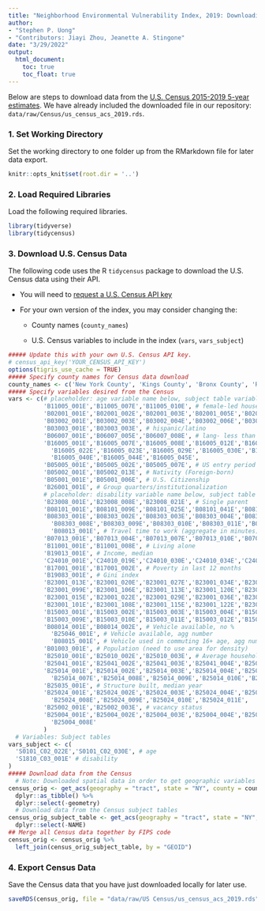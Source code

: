 ```yaml
---
title: "Neighborhood Environmental Vulnerability Index, 2019: Downloading U.S. Census Data"
author: 
- "Stephen P. Uong" 
- "Contributors: Jiayi Zhou, Jeanette A. Stingone"
date: "3/29/2022"
output: 
  html_document: 
    toc: true
    toc_float: true
---
```


Below are steps to download data from the [U.S. Census 2015-2019 5-year estimates](https://www.census.gov/data/developers/data-sets/acs-5year.2019.html). We have already included the downloaded file in our repository: `data/raw/Census/us_census_acs_2019.rds`.

### 1. Set Working Directory

Set the working directory to one folder up from the RMarkdown file for later data export.

```r
knitr::opts_knit$set(root.dir = '..') 
```

### 2. Load Required Libraries

Load the following required libraries.

```r
library(tidyverse)
library(tidycensus)
```

### 3. Download U.S. Census Data

The following code uses the R `tidycensus` package to download the U.S. Census data using their API.

-   You will need to [request a U.S. Census API key](https://api.census.gov/data/key_signup.html)

-   For your own version of the index, you may consider changing the:

    -   County names (`county_names`)

    -   U.S. Census variables to include in the index (`vars`, `vars_subject`)

```r
##### Update this with your own U.S. Census API key. 
# census_api_key('YOUR_CENSUS_API_KEY') 
options(tigris_use_cache = TRUE)
##### Specify county names for Census data download
county_names <- c('New York County', 'Kings County', 'Bronx County', 'Richmond County', 'Queens County')
##### Specify variables desired from the Census
vars <- c(# placeholder: age variable name below, subject table variable
          'B11005_001E','B11005_007E','B11005_010E', # female-led households
          'B02001_001E','B02001_002E','B02001_003E','B02001_005E','B02001_004E','B02001_006E','B02001_007E','B02001_008E', # race (not currently included in NEVI)
          'B03002_001E','B03002_003E','B03002_004E','B03002_006E','B03002_005E','B03002_007E','B03002_008E','B03002_009E', # race, non-Hispanic (not currently included in NEVI)
          'B03003_001E','B03003_003E', # hispanic/latino
          'B06007_001E','B06007_005E','B06007_008E', # lang- less than very well
          'B16005_001E','B16005_007E','B16005_008E','B16005_012E','B16005_013E','B16005_017E','B16005_018E', # lang- not well/not at all
            'B16005_022E','B16005_023E','B16005_029E','B16005_030E','B16005_034E','B16005_035E','B16005_039E',
            'B16005_040E','B16005_044E','B16005_045E', 
          'B05005_001E','B05005_002E','B05005_007E', # US entry period
          'B05002_001E','B05002_013E', # Nativity (Foreign-born)
          'B05001_001E','B05001_006E', # U.S. Citizenship
          'B26001_001E', # Group quarters/institutionalization
          # placeholder: disability variable name below, subject table variable
          'B23008_001E','B23008_008E','B23008_021E', # Single parent
          'B08101_001E','B08101_009E','B08101_025E','B08101_041E','B08101_033E','B08101_049E', # Means of transportation to work
          'B08303_001E','B08303_002E','B08303_003E','B08303_004E','B08303_005E','B08303_006E','B08303_007E', # Travel time to work
            'B08303_008E','B08303_009E','B08303_010E','B08303_011E','B08303_012E','B08303_013E',
            'B08013_001E', # Travel time to work (aggregate in minutes)
          'B07013_001E','B07013_004E','B07013_007E','B07013_010E','B07013_013E','B07013_016E', # Geographic mobility in last year
          'B11001_001E','B11001_008E', # Living alone
          'B19013_001E', # Income, median
          'C24010_001E','C24010_019E','C24010_030E','C24010_034E','C24010_055E','C24010_066E','C24010_070E', # Occupation
          'B17001_001E','B17001_002E', # Poverty in last 12 months
          'B19083_001E', # Gini index
          'B23001_013E','B23001_020E','B23001_027E','B23001_034E','B23001_041E','B23001_048E','B23001_055E','B23001_062E','B23001_069E', # Unemployment
          'B23001_099E','B23001_106E','B23001_113E','B23001_120E','B23001_127E','B23001_134E','B23001_141E','B23001_148E','B23001_155E',
          'B23001_015E','B23001_022E','B23001_029E','B23001_036E','B23001_043E','B23001_050E','B23001_057E','B23001_064E','B23001_071E',
          'B23001_101E','B23001_108E','B23001_115E','B23001_122E','B23001_129E','B23001_136E','B23001_143E','B23001_150E','B23001_157E', 
          'B15003_001E','B15003_002E','B15003_003E','B15003_004E','B15003_005E','B15003_006E','B15003_007E','B15003_008E', # Education, less HS
          'B15003_009E','B15003_010E','B15003_011E','B15003_012E','B15003_013E','B15003_014E','B15003_015E','B15003_016E',
          'B08014_001E','B08014_002E', # Vehicle available, no %
            'B25046_001E', # Vehicle available, agg number
            'B08015_001E', # Vehicle used in commuting 16+ age, agg number
          'B01003_001E', # Population (need to use area for density)
          'B25010_001E','B25010_002E','B25010_003E', # Average household size
          'B25041_001E','B25041_002E','B25041_003E','B25041_004E','B25041_005E','B25041_006E','B25041_007E', # Bedrooms
          'B25014_001E','B25014_002E','B25014_003E','B25014_004E','B25014_005E','B25014_006E', # Occupants per room
            'B25014_007E','B25014_008E','B25014_009E','B25014_010E','B25014_011E','B25014_012E','B25014_013E',
          'B25035_001E', # Structure built, median year
          'B25024_001E','B25024_002E','B25024_003E','B25024_004E','B25024_005E','B25024_006E','B25024_007E', # Units in structure
            'B25024_008E','B25024_009E','B25024_010E','B25024_011E',
          'B25002_001E','B25002_003E', # vacancy status
          'B25004_001E','B25004_002E','B25004_003E','B25004_004E','B25004_005E','B25004_006E','B25004_007E', # Vacancy status
            'B25004_008E' 
          )
  # Variables: Subject tables
vars_subject <- c( 
  'S0101_C02_022E','S0101_C02_030E', # age
  'S1810_C03_001E' # disability
)
##### Download data from the Census
  # Note: Downloaded spatial data in order to get geographic variables (e.g. land area for population density)
census_orig <- get_acs(geography = "tract", state = "NY", county = county_names, variables = vars, year = 2019, survey = "acs5", output = "wide", geometry = TRUE, keep_geo_vars = TRUE) %>% 
  dplyr::as_tibble() %>% 
  dplyr::select(-geometry)
  # Download data from the Census subject tables 
census_orig_subject_table <- get_acs(geography = "tract", state = "NY", county = county_names, variables = vars_subject, year = 2019, survey = "acs5", output = "wide") %>% 
  dplyr::select(-NAME)
## Merge all Census data together by FIPS code 
census_orig <- census_orig %>% 
  left_join(census_orig_subject_table, by = "GEOID")
```

### 4. Export Census Data

Save the Census data that you have just downloaded locally for later use.

```r
saveRDS(census_orig, file = "data/raw/US Census/us_census_acs_2019.rds")
```
